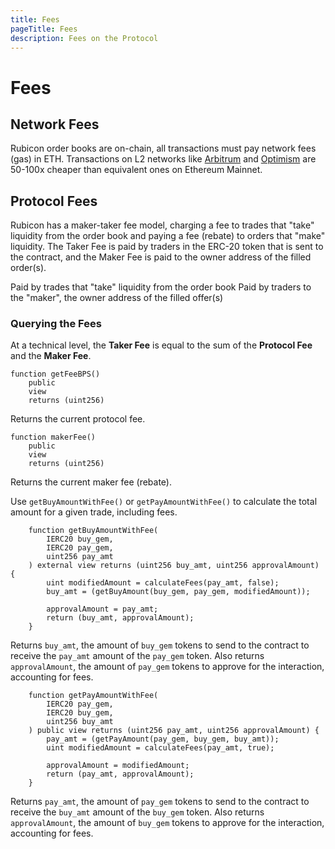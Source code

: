 ```yaml
---
title: Fees
pageTitle: Fees
description: Fees on the Protocol
---
```


# Fees

## Network Fees

Rubicon order books are on-chain, all transactions must pay network fees (gas) in ETH. Transactions on L2 networks like [Arbitrum](https://arbitrum.io/) and [Optimism](https://www.optimism.io/) are 50-100x cheaper than equivalent ones on Ethereum Mainnet.

## Protocol Fees

Rubicon has a maker-taker fee model, charging a fee to trades that "take" liquidity from the order book and paying a fee (rebate) to orders that "make" liquidity. The Taker Fee is paid by traders in the ERC-20 token that is sent to the contract, and the Maker Fee is paid to the owner address of the filled order(s).


<Callout type="fees" title="Taker Fee: 0.04%">
	Paid by trades that "take" liquidity from the order book
</Callout>

<Callout type="fees" title="Maker Fee: 0.038%">
	Paid by traders to the "maker", the owner address of the filled offer(s)
</Callout>

### Querying the Fees

At a technical level, the **Taker Fee** is equal to the sum of the **Protocol Fee** and the **Maker Fee**.

```solidity
function getFeeBPS()
    public
    view
    returns (uint256)
```

Returns the current protocol fee.

```solidity
function makerFee() 
    public 
    view 
    returns (uint256)
```

Returns the current maker fee (rebate).

Use `getBuyAmountWithFee()` or `getPayAmountWithFee()` to calculate the total amount for a given trade, including fees.

```solidity
    function getBuyAmountWithFee(
        IERC20 buy_gem,
        IERC20 pay_gem,
        uint256 pay_amt
    ) external view returns (uint256 buy_amt, uint256 approvalAmount) {
        uint modifiedAmount = calculateFees(pay_amt, false);
        buy_amt = (getBuyAmount(buy_gem, pay_gem, modifiedAmount));

        approvalAmount = pay_amt;
        return (buy_amt, approvalAmount);
    }
```

Returns `buy_amt`, the amount of `buy_gem` tokens to send to the contract to receive the `pay_amt` amount of the `pay_gem` token. Also returns `approvalAmount`, the amount of `pay_gem` tokens to approve for the interaction, accounting for fees.

```solidity
    function getPayAmountWithFee(
        IERC20 pay_gem,
        IERC20 buy_gem,
        uint256 buy_amt
    ) public view returns (uint256 pay_amt, uint256 approvalAmount) {
        pay_amt = (getPayAmount(pay_gem, buy_gem, buy_amt));
        uint modifiedAmount = calculateFees(pay_amt, true);

        approvalAmount = modifiedAmount;
        return (pay_amt, approvalAmount);
    }
```

Returns `pay_amt`, the amount of `pay_gem` tokens to send to the contract to receive the `buy_amt` amount of the `buy_gem` token. Also returns `approvalAmount`, the amount of `buy_gem` tokens to approve for the interaction, accounting for fees.
